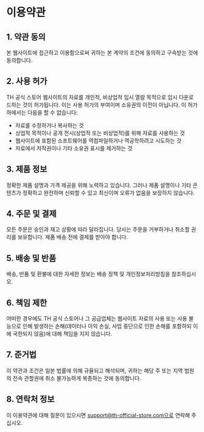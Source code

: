# 이용약관

## 1. 약관 동의

본 웹사이트에 접근하고 이용함으로써 귀하는 본 계약의 조건에 동의하고 구속받는 것에 동의합니다.

## 2. 사용 허가

TH 공식 스토어 웹사이트의 자료를 개인적, 비상업적 임시 열람 목적으로 임시 다운로드하는 것이 허가됩니다. 이는 사용 허가의 부여이며 소유권의 이전이 아닙니다. 이 허가 하에서는 다음을 할 수 없습니다:
- 자료를 수정하거나 복사하는 것
- 상업적 목적이나 공개 전시(상업적 또는 비상업적)를 위해 자료를 사용하는 것
- 웹사이트에 포함된 소프트웨어를 역컴파일하거나 역공학하려고 시도하는 것
- 자료에서 저작권이나 기타 소유권 표시를 제거하는 것

## 3. 제품 정보

정확한 제품 설명과 가격 제공을 위해 노력하고 있습니다. 그러나 제품 설명이나 기타 콘텐츠가 정확하고 완전하며 신뢰할 수 있고 최신이며 오류가 없음을 보장하지 않습니다.

## 4. 주문 및 결제

모든 주문은 승인과 재고 상황에 따라 달라집니다. 당사는 주문을 거부하거나 취소할 권리를 보유합니다. 제품 배송 전에 결제를 받아야 합니다.

## 5. 배송 및 반품

배송, 반품 및 환불에 대한 자세한 정보는 배송 정책 및 개인정보처리방침을 참조하십시오.

## 6. 책임 제한

어떠한 경우에도 TH 공식 스토어나 그 공급업체는 웹사이트 자료의 사용 또는 사용 불능으로 인해 발생하는 손해(데이터나 이익 손실, 사업 중단으로 인한 손해를 포함하되 이에 국한되지 않음)에 대해 책임을 지지 않습니다.

## 7. 준거법

이 약관과 조건은 일본 법률에 의해 규율되고 해석되며, 귀하는 해당 주 또는 지역 법원의 전속 관할권에 취소 불가능하게 복종하는 것에 동의합니다.

## 8. 연락처 정보

이 이용약관에 대해 질문이 있으시면 support@th-official-store.com으로 연락해 주십시오. 